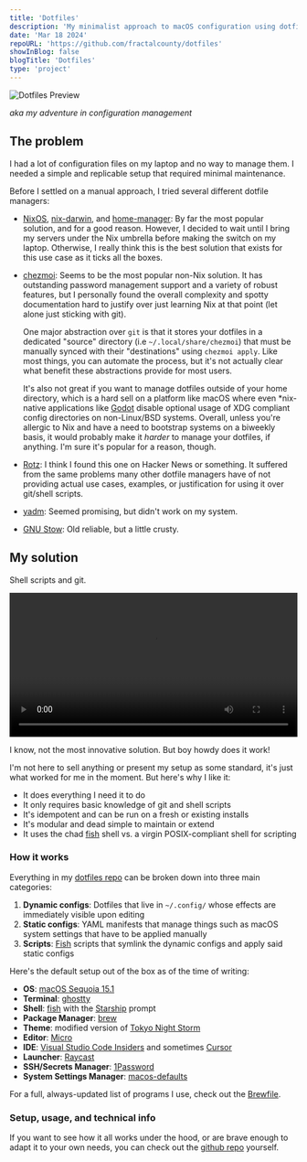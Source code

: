 ```yaml
---
title: 'Dotfiles'
description: 'My minimalist approach to macOS configuration using dotfiles and shell scripts'
date: 'Mar 18 2024'
repoURL: 'https://github.com/fractalcounty/dotfiles'
showInBlog: false
blogTitle: 'Dotfiles'
type: 'project'
---
```


![Dotfiles Preview](./chips-dotfiles-preview.webp)

_aka my adventure in configuration management_

## The problem

I had a lot of configuration files on my laptop and no way to manage them. I needed a simple and replicable setup that required minimal maintenance.

Before I settled on a manual approach, I tried several different dotfile managers:

- [NixOS](https://nixos.org/), [nix-darwin](https://github.com/LnL7/nix-darwin), and [home-manager](https://github.com/nix-community/home-manager): By far the most popular solution, and for a good reason. However, I decided to wait until I bring my servers under the Nix umbrella before making the switch on my laptop. Otherwise, I really think this is the best solution that exists for this use case as it ticks all the boxes.

- [chezmoi](https://www.chezmoi.io/): Seems to be the most popular non-Nix solution. It has outstanding password management support and a variety of robust features, but I personally found the overall complexity and spotty documentation hard to justify over just learning Nix at that point (let alone just sticking with git).

  One major abstraction over `git` is that it stores your dotfiles in a dedicated "source" directory (i.e `~/.local/share/chezmoi`) that must be manually synced with their "destinations" using `chezmoi apply`. Like most things, you can automate the process, but it's not actually clear what benefit these abstractions provide for most users.

  It's also not great if you want to manage dotfiles outside of your home directory, which is a hard sell on a platform like macOS where even \*nix-native applications like [Godot](https://godotengine.org/) disable optional usage of XDG compliant config directories on non-Linux/BSD systems. Overall, unless you're allergic to Nix and have a need to bootstrap systems on a biweekly basis, it would probably make it _harder_ to manage your dotfiles, if anything. I'm sure it's popular for a reason, though.

- [Rotz](https://volllly.github.io/rotz/): I think I found this one on Hacker News or something. It suffered from the same problems many other dotfile managers have of not providing actual use cases, examples, or justification for using it over git/shell scripts.
- [yadm](https://yadm.io/): Seemed promising, but didn't work on my system.
- [GNU Stow](https://www.gnu.org/software/stow/): Old reliable, but a little crusty.

## My solution

Shell scripts and git.

<video width='100%' controls>
  <source
    src='https://github.com/user-attachments/assets/349cf1be-8d9a-4163-8b42-4dd68460c806'
    type='video/webm'
  />
  Your browser does not support the video tag.
</video>

I know, not the most innovative solution. But boy howdy does it work!

I'm not here to sell anything or present my setup as some standard, it's just what worked for me in the moment. But here's why I like it:

- It does everything I need it to do
- It only requires basic knowledge of git and shell scripts
- It's idempotent and can be run on a fresh or existing installs
- It's modular and dead simple to maintain or extend
- It uses the chad [fish](https://fishshell.com/) shell vs. a virgin POSIX-compliant shell for scripting

### How it works

Everything in my [dotfiles repo](https://github.com/fractalcounty/dotfiles) can be broken down into three main categories:

1. **Dynamic configs**: Dotfiles that live in `~/.config/` whose effects are immediately visible upon editing
2. **Static configs**: YAML manifests that manage things such as macOS system settings that have to be applied manually
3. **Scripts**: [Fish](https://fishshell.com/) scripts that symlink the dynamic configs and apply said static configs

Here's the default setup out of the box as of the time of writing:

- **OS**: [macOS Sequoia 15.1](https://www.apple.com/macos/macos-sequoia-preview/)
- **Terminal**: [ghostty](https://github.com/ghostty-org/ghostty)
- **Shell**: [fish](https://fishshell.com/) with the [Starship](https://starship.rs/guide/) prompt
- **Package Manager**: [brew](https://brew.sh/)
- **Theme**: modified version of [Tokyo Night Storm](https://www.vscolors.com/themes/1cac7443-911e-48b9-8341-49f3880c288a-03f6b671)
- **Editor**: [Micro](https://micro-editor.github.io/)
- **IDE**: [Visual Studio Code Insiders](https://code.visualstudio.com/insiders/) and sometimes [Cursor](https://cursor.sh/)
- **Launcher**: [Raycast](https://www.raycast.com/)
- **SSH/Secrets Manager**: [1Password](https://1password.com/)
- **System Settings Manager**: [macos-defaults](https://github.com/dsully/macos-defaults)

For a full, always-updated list of programs I use, check out the [Brewfile](https://github.com/fractalcounty/dotfiles/blob/main/Brewfile).

### Setup, usage, and technical info

If you want to see how it all works under the hood, or are brave enough to adapt it to your own needs, you can check out the [github repo](https://github.com/fractalcounty/dotfiles) yourself.
